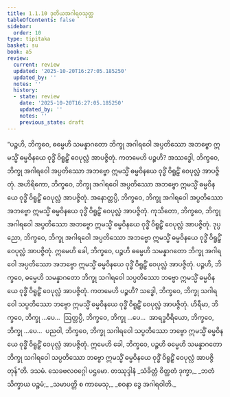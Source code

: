 ```yaml
---
title: 1.1.10 ဒုတိယအဂါရဝသုတ္တ
tableOfContents: false
sidebar:
  order: 10
type: tipitaka
basket: su
book: a5
review:
  current: review
  updated: '2025-10-20T16:27:05.185250'
  updated_by: ''
  notes: ''
  history:
  - state: review
    date: '2025-10-20T16:27:05.185250'
    updated_by: ''
    notes: ''
    previous_state: draft
---
```



<DynamicBreadcrumb />


<ReviewStatus review={frontmatter.review} showDetails={true} />

<HypothesisAnnotation frontmatter={frontmatter} />

<Division number="10" book="a5" e="ch" v="16" p="7">

<Paragraph number="38" book="a5">
“ပဉ္စဟိ, ဘိက္ခဝေ, ဓမ္မေဟိ သမန္နာဂတော ဘိက္ခု အဂါရဝေါ အပ္ပတိဿော အဘဗ္ဗော ဣမသ္မိံ ဓမ္မဝိနယေ ဝုဒ္ဓိံ ဝိရူဠှိံ ဝေပုလ္လံ အာပဇ္ဇိတုံ. ကတမေဟိ ပဉ္စဟိ? အဿဒ္ဓေါ, ဘိက္ခဝေ, ဘိက္ခု အဂါရဝေါ အပ္ပတိဿော အဘဗ္ဗော ဣမသ္မိံ ဓမ္မဝိနယေ ဝုဒ္ဓိံ ဝိရူဠှိံ ဝေပုလ္လံ အာပဇ္ဇိတုံ. အဟိရိကော, ဘိက္ခဝေ, ဘိက္ခု အဂါရဝေါ အပ္ပတိဿော အဘဗ္ဗော ဣမသ္မိံ ဓမ္မဝိနယေ ဝုဒ္ဓိံ ဝိရူဠှိံ ဝေပုလ္လံ အာပဇ္ဇိတုံ. အနောတ္တပ္ပီ, ဘိက္ခဝေ, ဘိက္ခု အဂါရဝေါ အပ္ပတိဿော အဘဗ္ဗော ဣမသ္မိံ ဓမ္မဝိနယေ ဝုဒ္ဓိံ ဝိရူဠှိံ ဝေပုလ္လံ အာပဇ္ဇိတုံ. ကုသီတော, ဘိက္ခဝေ, ဘိက္ခု အဂါရဝေါ အပ္ပတိဿော အဘဗ္ဗော ဣမသ္မိံ ဓမ္မဝိနယေ ဝုဒ္ဓိံ ဝိရူဠှိံ ဝေပုလ္လံ အာပဇ္ဇိတုံ. ဒုပ္ပညော, ဘိက္ခဝေ, ဘိက္ခု အဂါရဝေါ အပ္ပတိဿော အဘဗ္ဗော ဣမသ္မိံ ဓမ္မဝိနယေ ဝုဒ္ဓိံ ဝိရူဠှိံ ဝေပုလ္လံ အာပဇ္ဇိတုံ. ဣမေဟိ ခေါ, ဘိက္ခဝေ, ပဉ္စဟိ ဓမ္မေဟိ သမန္နာဂတော ဘိက္ခု အဂါရဝေါ အပ္ပတိဿော အဘဗ္ဗော ဣမသ္မိံ ဓမ္မဝိနယေ ဝုဒ္ဓိံ ဝိရူဠှိံ ဝေပုလ္လံ အာပဇ္ဇိတုံ.
</Paragraph>

<Paragraph number="39" book="a5">
ပဉ္စဟိ, ဘိက္ခဝေ, ဓမ္မေဟိ သမန္နာဂတော ဘိက္ခု သဂါရဝေါ သပ္ပတိဿော ဘဗ္ဗော ဣမသ္မိံ ဓမ္မဝိနယေ ဝုဒ္ဓိံ ဝိရူဠှိံ ဝေပုလ္လံ အာပဇ္ဇိတုံ. ကတမေဟိ ပဉ္စဟိ? သဒ္ဓေါ, ဘိက္ခဝေ, ဘိက္ခု သဂါရဝေါ သပ္ပတိဿော ဘဗ္ဗော ဣမသ္မိံ ဓမ္မဝိနယေ ဝုဒ္ဓိံ ဝိရူဠှိံ ဝေပုလ္လံ အာပဇ္ဇိတုံ. ဟိရီမာ, ဘိက္ခဝေ, ဘိက္ခု …ပေ…  ဩတ္တပ္ပီ, ဘိက္ခဝေ, ဘိက္ခု …ပေ…  အာရဒ္ဓဝီရိယော, ဘိက္ခဝေ, ဘိက္ခု …ပေ…  ပညဝါ, ဘိက္ခဝေ, ဘိက္ခု သဂါရဝေါ သပ္ပတိဿော ဘဗ္ဗော ဣမသ္မိံ ဓမ္မဝိနယေ ဝုဒ္ဓိံ ဝိရူဠှိံ ဝေပုလ္လံ အာပဇ္ဇိတုံ. ဣမေဟိ ခေါ, ဘိက္ခဝေ, ပဉ္စဟိ ဓမ္မေဟိ သမန္နာဂတော ဘိက္ခု သဂါရဝေါ သပ္ပတိဿော ဘဗ္ဗော ဣမသ္မိံ ဓမ္မဝိနယေ ဝုဒ္ဓိံ ဝိရူဠှိံ ဝေပုလ္လံ အာပဇ္ဇိတုန်”တိ.

</Paragraph>
</Division>

<Paragraph number="40" type="center" book="a5">
ဒသမံ.



</Paragraph>

<Paragraph number="41" type="center" book="a5">
သေခဗလဝဂ္ဂေါ ပဌမော.



</Paragraph>

<Paragraph number="42" type="center" book="a5">
တဿုဒ္ဒါနံ


</Paragraph>

<Paragraph number="43" type="verses" book="a5">
_သံခိတ္တံ ဝိတ္ထတံ ဒုက္ခာ,_  
_ဘတံ သိက္ခာယ ပဉ္စမံ;_  
_သမာပတ္တိ စ ကာမေသု,_  
_စဝနာ ဒွေ အဂါရဝါတိ._
</Paragraph>